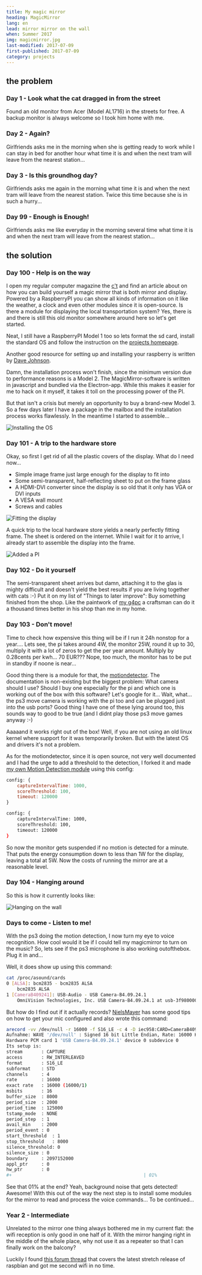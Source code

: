 ```yaml
---
title: My magic mirror
heading: MagicMirror
lang: en
lead: mirror mirror on the wall
when: Summer 2017
img: magicmirror.jpg
last-modified: 2017-07-09
first-published: 2017-07-09
category: projects
---
```


## the problem

### Day 1 - Look what the cat dragged in from the street

Found an old monitor from Acer (Model AL1716) in the streets for free. A backup
monitor is always welcome so I took him home with me.

### Day 2 - Again?

Girlfriends asks me in the morning when she is getting ready to work while I can
stay in bed for another hour what time it is and when the next tram will leave
from the nearest station...

### Day 3 - Is this groundhog day?

Girlfriends asks me again in the morning what time it is and when the next tram
will leave from the nearest station. Twice this time because she is in such a
hurry...

### Day 99 - Enough is Enough!

Girlfriends asks me like everyday in the morning several time what time it is
and when the next tram will leave from the nearest station...

## the solution

### Day 100 - Help is on the way

I open my regular computer magazine the
[c't](https://www.heise.de/ct/ausgabe/2017-6-Raspberry-beschreibt-Spiegel-3636486.html)
and find an article about on how you can build yourself a magic mirror that is
both mirror and display. Powered by a RaspberryPI you can show all kinds of
information on it like the weather, a clock and even other modules since it is
open-source. Is there a module for displaying the local transportation system?
Yes, there is and there is still this old monitor somewhere around here so let's
get started.

Neat, I still have a RaspberryPI Model 1 too so lets format the sd card, install
the standard OS and follow the instruction on the
[projects homepage](https://magicmirror.builders/).

Another good resource for setting up and installing your raspberry is written by
[Dave Johnson](https://thisdavej.com/beginners-guide-to-installing-node-js-on-a-raspberry-pi/).

Damn, the installation process won't finish, since the minimum version due to
performance reasons is a Model 2. The MagicMirror-software is written in
javascript and bundled via the Electron-app. While this makes it easier for me
to hack on it myself, it takes it toll on the processing power of the PI.

But that isn't a crisis but merely an opportunity to buy a brand-new Model 3. So
a few days later I have a package in the mailbox and the installation process
works flawlessly. In the meantime I started to assemble...

![Installing the OS](./projMM_03_install.jpg)

### Day 101 - A trip to the hardware store

Okay, so first I get rid of all the plastic covers of the display. What do I
need now...

- Simple image frame just large enough for the display to fit into
- Some semi-transparent, half-reflecting sheet to put on the frame glass
- A HDMI-DVI converter since the display is so old that it only has VGA or DVI
  inputs
- A VESA wall mount
- Screws and cables

![Fitting the display](./projMM_01_fitting.jpg)

A quick trip to the local hardware store yields a nearly perfectly fitting
frame. The sheet is ordered on the internet. While I wait for it to arrive, I
already start to assemble the display into the frame.

![Added a PI](./projMM_02_assembled.jpg)

### Day 102 - Do it yourself

The semi-transparent sheet arrives but damn, attaching it to the glas is mighty
difficult and doesn't yield the best results if you are living together with
cats :-) Put it on my list of "Things to later improve": Buy something finished
from the shop. Like the paintwork of [my g4pc](personal_g4pc.html) a craftsman
can do it a thousand times better in his shop than me in my home.

### Day 103 - Don't move!

Time to check how expensive this thing will be if I run it 24h nonstop for a
year.... Lets see, the pi takes around 4W, the monitor 25W, round it up to 30,
multiply it with a lot of zeros to get the per year amount. Multiply by
0.28cents per kwh... 70 EUR??? Nope, too much, the monitor has to be put in
standby if noone is near...

Good thing there is a module for that, the
[motiondetector](https://github.com/alexyak/motiondetector). The documentation
is non-existing but the biggest problem: What camera should I use? Should I buy
one especially for the pi and which one is working out of the box with this
software? Let's google for it... Wait, what... the ps3 move camera is working
with the pi too and can be plugged just into the usb ports? Good thing I have
one of these lying around too, this sounds way to good to be true (and I didnt
play those ps3 move games anyway :-)

Aaaaand it works right out of the box! Well, if you are not using an old linux
kernel where support for it was temporarily broken. But with the latest OS and
drivers it's not a problem.

As for the motiondetector, since it is open source, not very well documented and
I had the urge to add a threshold to the detection, I forked it and made
[my own Motion Detection module](https://github.com/rejas/MMM-MotionDetector)
using this config:

```javascript
config: {
    captureIntervalTime: 1000,
    scoreThreshold: 100,
    timeout: 120000
}
```

```bash
config: {
    captureIntervalTime: 1000,
    scoreThreshold: 100,
    timeout: 120000
}
```

So now the monitor gets suspended if no motion is detected for a minute. That
puts the energy consumption down to less than 1W for the display, leaving a
total at 5W. Now the costs of running the mirror are at a reasonable level.

### Day 104 - Hanging around

So this is how it currently looks like:

![Hanging on the wall](./projMM_04_wall.jpg)

### Days to come - Listen to me!

With the ps3 doing the motion detection, I now turn my eye to voice recognition.
How cool would it be if I could tell my magicmirror to turn on the music? So,
lets see if the ps3 microphone is also working outofthebox. Plug it in and...

Well, it does show up using this command:

```bash
cat /proc/asound/cards
0 [ALSA]: bcm2835 - bcm2835 ALSA
    bcm2835 ALSA
1 [CameraB409241]: USB-Audio - USB Camera-B4.09.24.1
    OmniVision Technologies, Inc. USB Camera-B4.09.24.1 at usb-3f980000.usb-1.3, hi
```

But how do I find out if it actually records?
[NielsMayer](https://www.raspberrypi.org/forums/viewtopic.php?f=38&t=15851#p180474)
has some good tips on how to get your mic configured and also wrote this
command:

```bash
arecord -vv /dev/null -r 16000 -f S16_LE -c 4 -D iec958:CARD=CameraB409241,DEV=0 /dev/null &lt; /dev/null
Aufnahme: WAVE '/dev/null' : Signed 16 bit Little Endian, Rate: 16000 Hz, 4 Kanäle
Hardware PCM card 1 'USB Camera-B4.09.24.1' device 0 subdevice 0
Its setup is:
stream       : CAPTURE
access       : RW_INTERLEAVED
format       : S16_LE
subformat    : STD
channels     : 4
rate         : 16000
exact rate   : 16000 (16000/1)
msbits       : 16
buffer_size  : 8000
period_size  : 2000
period_time  : 125000
tstamp_mode  : NONE
period_step  : 1
avail_min    : 2000
period_event : 0
start_threshold  : 1
stop_threshold   : 8000
silence_threshold: 0
silence_size : 0
boundary     : 2097152000
appl_ptr     : 0
hw_ptr       : 0
#+                                                 | 01%
```

See that 01% at the end? Yeah, background noise that gets detected! Awesome!
With this out of the way the next step is to install some modules for the mirror
to read and process the voice commands... To be continued...

### Year 2 - Intermediate

Unrelated to the mirror one thing always bothered me in my current flat: the
wifi reception is only good in one half of it. With the mirror hanging right in
the middle of the whole place, why not use it as a repeater so that I can
finally work on the balcony?

Luckily I found
[this forum thread](https://www.raspberrypi.org/forums/viewtopic.php?t=215581)
that covers the latest stretch release of raspbian and got me second wifi in no
time.

